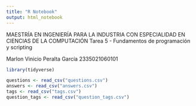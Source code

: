 ---
title: "R Notebook"
output: html_notebook
---

MAESTRÍA EN INGENIERÍA PARA LA INDUSTRIA CON ESPECIALIDAD EN CIENCIAS DE LA COMPUTACIÓN
Tarea 5 - Fundamentos de programación y scripting

Marlon Vinicio Peralta García
2335021060101

```{r}
library(tidyverse)

questions <- read_csv("questions.csv")
answers <- read_csv("answers.csv")
tags <- read_csv("tags.csv")
question_tags <- read_csv("question_tags.csv")

```

